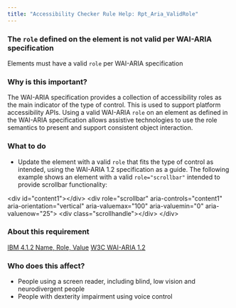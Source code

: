 ```yaml
---
title: "Accessibility Checker Rule Help: Rpt_Aria_ValidRole"
---
```


<div className="toolHelp">
<Row>
<Column colLg={16} colMd={8} colSm={4} className="toolHead">

### The `role` defined on the element is not valid per WAI-ARIA specification

<div id="locLevel"></div>

Elements must have a valid `role` per WAI-ARIA specification

</Column>
</Row>
<Row>
<Column colLg={11} colMd={5} colSm={4} className="toolMain">

### Why is this important?

The WAI-ARIA specification provides a collection of accessibility roles as the main indicator of the type of control. This is used to support platform accessibility APIs. Using a valid WAI-ARIA `role` on an element as defined in the WAI-ARIA specification allows assistive technologies to use the role semantics to present and support consistent object interaction.

<div id="locSnippet"></div>

### What to do

* Update the element with a valid `role` that fits the type of control as intended, using the WAI-ARIA 1.2 specification as a guide.
The following example shows an element with a valid `role="scrollbar"` intended to provide scrollbar functionality:

<CodeSnippet type="multi" light={true}> &lt;div id="content1"&gt;&lt;/div&gt;
   &lt;div
      role="scrollbar"
      aria-controls="content1"
      aria-orientation="vertical"
      aria-valuemax="100"
      aria-valuemin="0"
      aria-valuenow="25"&gt;
       &lt;div class="scrollhandle"&gt;&lt;/div&gt;
   &lt;/div&gt;</CodeSnippet>

</Column>
<Column colLg={5} colMd={3} colSm={4} className="toolLeft">

### About this requirement

[IBM 4.1.2 Name, Role, Value](https://www.ibm.com/able/requirements/requirements/#4_1_2)
[W3C WAI-ARIA 1.2](https://www.w3.org/TR/wai-aria-1.2/)

### Who does this affect?

* People using a screen reader, including blind, low vision and neurodivergent people
* People with dexterity impairment using voice control

</Column>
</Row>
</div>

